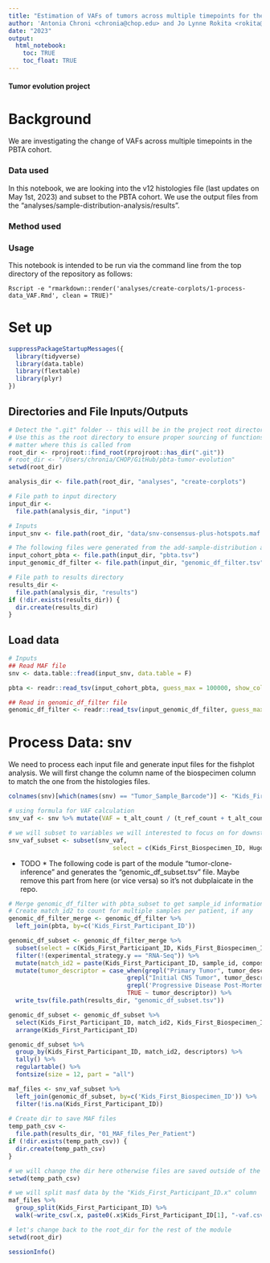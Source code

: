 ```yaml
---
title: "Estimation of VAFs of tumors across multiple timepoints for the PBTA Cohort"
author: 'Antonia Chroni <chronia@chop.edu> and Jo Lynne Rokita <rokita@chop.edu> for D3B'
date: "2023"
output:
  html_notebook:
    toc: TRUE
    toc_float: TRUE
---
```



#### Tumor evolution project 

# Background
We are investigating the change of VAFs across multiple timepoints in the PBTA cohort.

### Data used 
In this notebook, we are looking into the v12 histologies file (last updates on May 1st, 2023) and subset to the PBTA cohort.
We use the output files from the "analyses/sample-distribution-analysis/results".

### Method used 


### Usage

This notebook is intended to be run via the command line from the top directory
of the repository as follows:

```
Rscript -e "rmarkdown::render('analyses/create-corplots/1-process-data_VAF.Rmd', clean = TRUE)"
```

# Set up

```r
suppressPackageStartupMessages({
  library(tidyverse)
  library(data.table)
  library(flextable)
  library(plyr)
})
```

## Directories and File Inputs/Outputs

```r
# Detect the ".git" folder -- this will be in the project root directory.
# Use this as the root directory to ensure proper sourcing of functions no
# matter where this is called from
root_dir <- rprojroot::find_root(rprojroot::has_dir(".git"))
# root_dir <- "/Users/chronia/CHOP/GitHub/pbta-tumor-evolution"
setwd(root_dir)

analysis_dir <- file.path(root_dir, "analyses", "create-corplots")

# File path to input directory
input_dir <-
  file.path(analysis_dir, "input")

# Inputs
input_snv <- file.path(root_dir, "data/snv-consensus-plus-hotspots.maf.tsv.gz")

# The following files were generated from the add-sample-distribution analysis
input_cohort_pbta <- file.path(input_dir, "pbta.tsv")
input_genomic_df_filter <- file.path(input_dir, "genomic_df_filter.tsv")

# File path to results directory
results_dir <-
  file.path(analysis_dir, "results")
if (!dir.exists(results_dir)) {
  dir.create(results_dir)
}

```

## Load data
```r
# Inputs
## Read MAF file
snv <- data.table::fread(input_snv, data.table = F)

pbta <- readr::read_tsv(input_cohort_pbta, guess_max = 100000, show_col_types = FALSE)

## Read in genomic_df_filter file
genomic_df_filter <- readr::read_tsv(input_genomic_df_filter, guess_max = 100000, show_col_types = FALSE)
```


# Process Data: snv 

We need to process each input file and generate input files for the fishplot analysis.
We will first change the column name of the biospecimen column to match the one from the histologies files.

```r
colnames(snv)[which(names(snv) == "Tumor_Sample_Barcode")] <- "Kids_First_Biospecimen_ID"
```  

```r
# using formula for VAF calculation
snv_vaf <- snv %>% mutate(VAF = t_alt_count / (t_ref_count + t_alt_count))
```

```r
# we will subset to variables we will interested to focus on for downstream analysis
snv_vaf_subset <- subset(snv_vaf, 
                             select = c(Kids_First_Biospecimen_ID, Hugo_Symbol,Chromosome, Start_Position, Variant_Classification,VAF))
```

* TODO *
The following code is part of the module "tumor-clone-inference" and generates the "genomic_df_subset.tsv" file.
Maybe remove this part from here (or vice versa) so it's not dubplaicate in the repo.

```r
# Merge genomic_df_filter with pbta_subset to get sample_id information
# Create match_id2 to count for multiple samples per patient, if any
genomic_df_filter_merge <- genomic_df_filter %>% 
  left_join(pbta, by=c('Kids_First_Participant_ID'))

genomic_df_subset <- genomic_df_filter_merge %>%
  subset(select = c(Kids_First_Participant_ID, Kids_First_Biospecimen_ID, sample_id, composition, match_id, tumor_descriptor, descriptors, cancer_group.x, experimental_strategy.y)) %>%
  filter(!(experimental_strategy.y == "RNA-Seq")) %>%
  mutate(match_id2 = paste(Kids_First_Participant_ID, sample_id, composition, sep = "_")) %>%
  mutate(tumor_descriptor = case_when(grepl("Primary Tumor", tumor_descriptor) ~ "Diagnosis",
                                 grepl("Initial CNS Tumor", tumor_descriptor) ~ "Diagnosis",
                                 grepl('Progressive Disease Post-Mortem', tumor_descriptor) ~ 'Deceased', 
                                 TRUE ~ tumor_descriptor)) %>%
  write_tsv(file.path(results_dir, "genomic_df_subset.tsv"))

genomic_df_subset <- genomic_df_subset %>%
  select(Kids_First_Participant_ID, match_id2, Kids_First_Biospecimen_ID, descriptors, tumor_descriptor, cancer_group.x, experimental_strategy.y)  %>%
  arrange(Kids_First_Participant_ID) 

genomic_df_subset %>%
  group_by(Kids_First_Participant_ID, match_id2, descriptors) %>%
  tally() %>%
  regulartable() %>%
  fontsize(size = 12, part = "all")
```


```r
maf_files <- snv_vaf_subset %>% 
  left_join(genomic_df_subset, by=c('Kids_First_Biospecimen_ID')) %>%
  filter(!is.na(Kids_First_Participant_ID))
  
# Create dir to save MAF files
temp_path_csv <-
  file.path(results_dir, "01_MAF_files_Per_Patient")
if (!dir.exists(temp_path_csv)) {
  dir.create(temp_path_csv)
}

# we will change the dir here otherwise files are saved outside of the desired folder
setwd(temp_path_csv)

# we will split masf data by the "Kids_First_Participant_ID.x" column
maf_files %>% 
  group_split(Kids_First_Participant_ID) %>% 
  walk(~write_csv(.x, paste0(.x$Kids_First_Participant_ID[1], "-vaf.csv")))

# let's change back to the root_dir for the rest of the module
setwd(root_dir)
```


```r
sessionInfo()
```
  